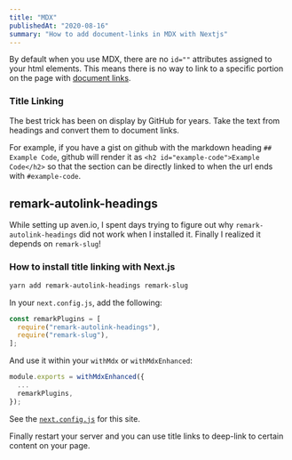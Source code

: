 ```yaml
---
title: "MDX"
publishedAt: "2020-08-16"
summary: "How to add document-links in MDX with Nextjs"
---
```


By default when you use MDX, there are no `id=""` attributes assigned to your html elements. This means there is no way to link to a specific portion on the page with [document links](/document-links).

### Title Linking

The best trick has been on display by GitHub for years. Take the text from headings and convert them to document links.

For example, if you have a gist on github with the markdown heading `## Example Code`, github will render it as `<h2 id="example-code">Example Code</h2>` so that the section can be directly linked to when the url ends with `#example-code`.

## remark-autolink-headings

While setting up aven.io, I spent days trying to figure out why `remark-autolink-headings` did not work when I installed it. Finally I realized it depends on `remark-slug`!


### How to install title linking with Next.js

```sh
yarn add remark-autolink-headings remark-slug
```

In your `next.config.js`, add the following:

```js
const remarkPlugins = [
  require("remark-autolink-headings"),
  require("remark-slug"),
];
```

And use it within your `withMdx` or `withMdxEnhanced`:

```js
module.exports = withMdxEnhanced({
  ...
  remarkPlugins,
});
```

See the [`next.config.js`](https://github.com/AvenCloud/sky/blob/main/next.config.js) for this site.


Finally restart your server and you can use title links to deep-link to certain content on your page.


<!--- © Eric Vicenti 2020. Licensed under Creative Commons CC BY-NC-SA 4.0 https://creativecommons.org/licenses/by-nc-sa/4.0/ -->
